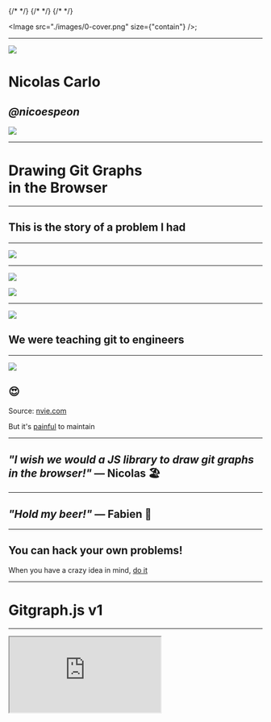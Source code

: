 
<Head>
  <title>Drawing Git Graphs in the Browser</title>
  {/* <meta name="twitter:card" content="summary_large_image" /> */}
  <meta name="twitter:site" content="@nicoespeon" />
  <meta name="twitter:title" content="Drawing Git Graphs in the Browser" />
  {/* <meta name="twitter:description" content="A really great presentation" /> */}
  {/* <meta name="twitter:image" content="https://example.com/card.png" /> */}
</Head>

<Image src="./images/0-cover.png" size={"contain"} />;

---


![](./images/me.png)

# Nicolas Carlo

## _@nicoespeon_

![](./images/0-busbud.png)

<!-- ---


![](./images/busbud.png)

## 80 countries

![](./images/busbud-bus-with-trip.png) -->

---


# Drawing Git Graphs<br />in the Browser

---

## This is the story of a problem I had

---

<Image src="./images/1-us.jpg" />

---


![](./images/2-tem.png)

![](./images/2-tem-map.png)

---

![](./images/3-git.png)

## We were teaching git to engineers

<!-- ---

# The problem I had

Drawing git graphs in slides are a pain in the ass! 😭 -->

---


![](./images/4-gitflow.png)

## 😍

Source: [nvie.com](https://nvie.com/posts/a-successful-git-branching-model/)

<Appear>
  <p>
    But it's <u>painful</u> to maintain
  </p>
</Appear>

---

## _"I wish we would a JS library to draw git graphs in the browser!"_ — Nicolas 🏖

---

## _"Hold my beer!"_ — Fabien 🍺

---


## You can **hack** your own problems!

When you have a crazy idea in mind, <u>do it</u>

---


# Gitgraph.js v1

---

<iframe src="http://gitgraphjs.com/" />

---

# v1 was awesome 🌈

- solved our problem
- highly customizable
- no dependency, 6.3kB gzipped
- we had fun 🎷

<!-- ---

# We learned crazy stuff

[json2tsd](https://github.com/nicoespeon/gitgraph.js/blob/gitgraph.js/scripts/json2tsd.test.js) > generate TS types from code docs -->

<!-- ---


# Then, you have to maintain -->

<!-- ---


<Image src="./images/5-metidia.jpg" size={"contain"} /> -->

---

## 🤔

- How do you deal with issues? With PRs?
- Modelling made some features hard to implement
- No test. How to test a rendering lib?

---


## Hack your way out of your problem

An _OK execution_ is better than a _perfect idea_

---

## But, still… We want:

- tests
- better separation of responsibilities
- types & modern tooling

---


# Time for v2

<!-- ---

## What would be different

- distinct the rendering from the calculation (core)
- TDD the core!
- modularity & types with TypeScript -->

---

## 👷 New architecture

```
              +----------------+
         +----| @gitgraph/core |-----+
         |    +----------------+     |
         v                           v
+-----------------+           +--------------+
| @gitgraph/react |           | @gitgraph/js |
+-----------------+           +--------------+
```

---

## 🇨🇦 <-> 🇩🇪

**Weekly remote pair-programming!**

---

### 🏗 We built v2 over 1 year

![](./images/6-building-v2.png)

---


# What I learnt in the process

---

## 💬 Pair-programming eases communication

![](./images/7-pair-prog.png)

---

## Our weekly session

- 15min of _"how are you doing dude?!"_
- 5min of _"here's the next challenge to solve"_
- 40min of achieving the challenge

---


![](./images/7-uncle-bens.jpg)

## Our recipe (TDD)

1. Write a failing test
1. Write the <u>simplest</u> code to make the test pass
1. Refactor the code

---

## ✅ Types are super-helpful

---

## 🤖 Automate the non-important stuff

Formatting is for Prettier. Stop wasting time.

---


![](./images/8-lerna.png)

## Simplifies packages management

Monorepo ≠ Monolith

---

![](./images/9-packages.png)

---

`lerna bootstrap | publish | …`

![](./images/9-lerna-publish.png)

---

<Image src="./images/9-gitgraph-react.png" size={"contain"} />

---

## 🛣 `git worktree`

- Checkout more than one branch at a time
- Synced to the same git repository

---

<Image src="./images/10-git-worktree.png" size={"contain"} />

---

### `git commit --allow-empty`

👌 simulate commits without bothering with changes

---

![](./images/11-think-about-it.gif)

## Useful to trigger the CI

---

![](./images/12-storybook.png)
&nbsp;
![](./images/12-chromatic.jpg)

E2E tests of rendering libs in **Storybook**

Visual regression test with **Chromatic QA**

---

<Image src="./images/12-gitgraph-stories.png" size={"contain"} />

---

<Image src="./images/12-chromatic-workflow.png" size={"contain"} />

---

<Image src="./images/12-chromatic-changes.png" size={"contain"} />

---

<Image src="./images/12-chromatic-diff.png" size={"contain"} />

---

<Image src="./images/12-chromatic-pr.png" size={"contain"} />

<!-- ---


![](./images/13-zen-dog.jpg)

Learning is a journey, not a destination -->

---


## Don't wait, **hack** your own problems!

You will learn <u>a lot</u> in the process

---


# v2 is out!

---

## 💁‍ What's in there

- 2 SVG rendering libs: _@gitgraph/js_ & _@gitgraph/react_
- Give you a git-like API
- Types, tests & stories
- Experimental **import()** function

---


# <PlaygroundV2 />

---


## You have an idea in mind?

Just do it. It doesn't have to be perfect.

---

# 🙏 Thank you

[github.com/nicoespeon/gitgraph.js/](https://github.com/nicoespeon/gitgraph.js/)
